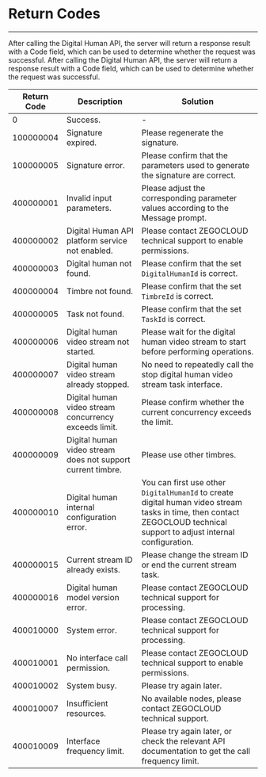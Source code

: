 

# Return Codes

- - -

After calling the Digital Human API, the server will return a response result with a Code field, which can be used to determine whether the request was successful.
After calling the Digital Human API, the server will return a response result with a Code field, which can be used to determine whether the request was successful.

| Return Code | Description | Solution |
|-----|----|----|
| 0 | Success. | - |
| 100000004 | Signature expired. | Please regenerate the signature. |
| 100000005 | Signature error. | Please confirm that the parameters used to generate the signature are correct. |
| 400000001 | Invalid input parameters. | Please adjust the corresponding parameter values according to the Message prompt. |
| 400000002 | Digital Human API platform service not enabled. | Please contact ZEGOCLOUD technical support to enable permissions. |
| 400000003 | Digital human not found. | Please confirm that the set `DigitalHumanId` is correct. |
| 400000004 | Timbre not found. | Please confirm that the set `TimbreId` is correct. |
| 400000005 | Task not found. | Please confirm that the set `TaskId` is correct. |
| 400000006 | Digital human video stream not started. | Please wait for the digital human video stream to start before performing operations. |
| 400000007 | Digital human video stream already stopped. | No need to repeatedly call the stop digital human video stream task interface. |
| 400000008 | Digital human video stream concurrency exceeds limit. | Please confirm whether the current concurrency exceeds the limit. |
| 400000009 | Digital human video stream does not support current timbre. | Please use other timbres. |
| 400000010 | Digital human internal configuration error. | You can first use other `DigitalHumanId` to create digital human video stream tasks in time, then contact ZEGOCLOUD technical support to adjust internal configuration. |
| 400000015 | Current stream ID already exists. | Please change the stream ID or end the current stream task. |
| 400000016 | Digital human model version error. | Please contact ZEGOCLOUD technical support for processing. |
| 400010000 | System error. | Please contact ZEGOCLOUD technical support for processing. |
| 400010001 | No interface call permission. | Please contact ZEGOCLOUD technical support to enable permissions. |
| 400010002 | System busy. | Please try again later. |
| 400010007 | Insufficient resources. | No available nodes, please contact ZEGOCLOUD technical support. |
| 400010009 | Interface frequency limit. | Please try again later, or check the relevant API documentation to get the call frequency limit. |
